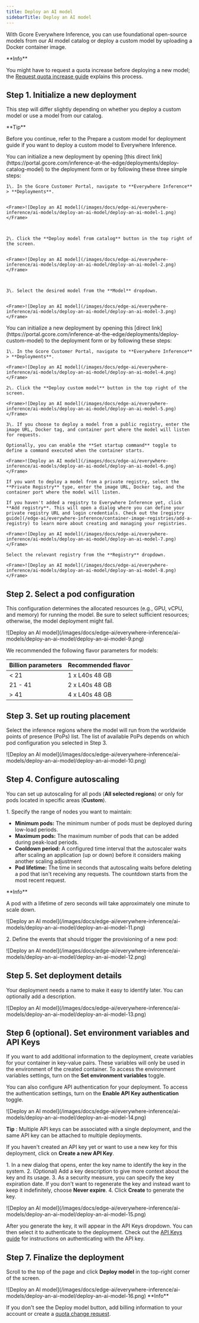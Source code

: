 ---
title: Deploy an AI model
sidebarTitle: Deploy an AI model
---

With Gcore Everywhere Inference, you can use foundational open-source models from our AI model catalog or deploy a custom model by uploading a Docker container image.

<Info>
**Info**

You might have to request a quota increase before deploying a new model; the [Request quota increase guide](/edge-ai/everywhere-inference/quotas/request-quota-increase) explains this process.
</Info>

## Step 1. Initialize a new deployment

This step will differ slightly depending on whether you deploy a custom model or use a model from our catalog.

<Tip>
**Tip**

Before you continue, refer to the Prepare a custom model for deployment guide if you want to deploy a custom model to Everywhere Inference.
</Tip>

<Tabs>
  <Tab title="Initialize a catalog model deployment">
    You can initialize a new deployment by opening [this direct link](https://portal.gcore.com/inference-at-the-edge/deployments/deploy-catalog-model) to the deployment form or by following these three simple steps:

    1\. In the Gcore Customer Portal, navigate to **Everywhere Inference** > **Deployments**.


    <Frame>![Deploy an AI model](/images/docs/edge-ai/everywhere-inference/ai-models/deploy-an-ai-model/deploy-an-ai-model-1.png)</Frame>



    2\. Click the **Deploy model from catalog** button in the top right of the screen.


    <Frame>![Deploy an AI model](/images/docs/edge-ai/everywhere-inference/ai-models/deploy-an-ai-model/deploy-an-ai-model-2.png)</Frame>



    3\. Select the desired model from the **Model** dropdown.


    <Frame>![Deploy an AI model](/images/docs/edge-ai/everywhere-inference/ai-models/deploy-an-ai-model/deploy-an-ai-model-3.png)</Frame>

  </Tab>
  <Tab title="Initialize a custom model deployment">
    You can initialize a new deployment by opening this [direct link](https://portal.gcore.com/inference-at-the-edge/deployments/deploy-custom-model) to the deployment form or by following these steps:

    1\. In the Gcore Customer Portal, navigate to **Everywhere Inference** > **Deployments**.

    <Frame>![Deploy an AI model](/images/docs/edge-ai/everywhere-inference/ai-models/deploy-an-ai-model/deploy-an-ai-model-4.png)</Frame>

    2\. Click the **Deploy custom model** button in the top right of the screen.

    <Frame>![Deploy an AI model](/images/docs/edge-ai/everywhere-inference/ai-models/deploy-an-ai-model/deploy-an-ai-model-5.png)</Frame>

    3\. If you choose to deploy a model from a public registry, enter the image URL, Docker tag, and container port where the model will listen for requests.

    Optionally, you can enable the **Set startup command** toggle to define a command executed when the container starts.

    <Frame>![Deploy an AI model](/images/docs/edge-ai/everywhere-inference/ai-models/deploy-an-ai-model/deploy-an-ai-model-6.png)</Frame>

    If you want to deploy a model from a private registry, select the **Private Registry** type, enter the image URL, Docker tag, and the container port where the model will listen.

    If you haven't added a registry to Everywhere Inference yet, click **Add registry**. This will open a dialog where you can define your private registry URL and login credentials. Check out the [registry guide](/edge-ai/everywhere-inference/container-image-registries/add-a-registry) to learn more about creating and managing your registries.

    <Frame>![Deploy an AI model](/images/docs/edge-ai/everywhere-inference/ai-models/deploy-an-ai-model/deploy-an-ai-model-7.png)</Frame>

    Select the relevant registry from the **Registry** dropdown.

    <Frame>![Deploy an AI model](/images/docs/edge-ai/everywhere-inference/ai-models/deploy-an-ai-model/deploy-an-ai-model-8.png)</Frame>
  </Tab>
</Tabs>


## Step 2. Select a pod configuration

This configuration determines the allocated resources (e.g., GPU, vCPU, and memory) for running the model. Be sure to select sufficient resources; otherwise, the model deployment might fail.

<Frame>![Deploy an AI model](/images/docs/edge-ai/everywhere-inference/ai-models/deploy-an-ai-model/deploy-an-ai-model-9.png)</Frame>


We recommended the following flavor parameters for models:

**Billion parameters** | **Recommended flavor**  
---|---  
< 21 | 1 x L40s 48 GB  
21 - 41 | 2 x L40s 48 GB  
> 41 | 4 x L40s 48 GB  
  
## Step 3. Set up routing placement

Select the inference regions where the model will run from the worldwide points of presence (PoPs) list. The list of available PoPs depends on which pod configuration you selected in Step 3.

<Frame>![Deploy an AI model](/images/docs/edge-ai/everywhere-inference/ai-models/deploy-an-ai-model/deploy-an-ai-model-10.png)</Frame>



## Step 4. Configure autoscaling

You can set up autoscaling for all pods (**All selected regions**) or only for pods located in specific areas (**Custom**).

1\. Specify the range of nodes you want to maintain:

  * **Minimum pods:** The minimum number of pods must be deployed during low-load periods.
  * **Maximum pods:** The maximum number of pods that can be added during peak-load periods.
  * **Cooldown period:** A configured time interval that the autoscaler waits after scaling an application (up or down) before it considers making another scaling adjustment
  * **Pod lifetime:** The time in seconds that autoscaling waits before deleting a pod that isn't receiving any requests. The countdown starts from the most recent request.

<Info>
**Info**

A pod with a lifetime of zero seconds will take approximately one minute to scale down.
</Info> 
<Frame>![Deploy an AI model](/images/docs/edge-ai/everywhere-inference/ai-models/deploy-an-ai-model/deploy-an-ai-model-11.png)</Frame>



2\. Define the events that should trigger the provisioning of a new pod:


<Frame>![Deploy an AI model](/images/docs/edge-ai/everywhere-inference/ai-models/deploy-an-ai-model/deploy-an-ai-model-12.png)</Frame>



## Step 5. Set deployment details

Your deployment needs a name to make it easy to identify later. You can optionally add a description.


<Frame>![Deploy an AI model](/images/docs/edge-ai/everywhere-inference/ai-models/deploy-an-ai-model/deploy-an-ai-model-13.png)</Frame>



## Step 6 (optional). Set environment variables and API Keys

If you want to add additional information to the deployment, create variables for your container in key-value pairs. These variables will only be used in the environment of the created container. To access the environment variables settings, turn on the **Set environment variables** toggle.

You can also configure API authentication for your deployment. To access the authentication settings, turn on the **Enable API Key authentication** toggle.


<Frame>![Deploy an AI model](/images/docs/edge-ai/everywhere-inference/ai-models/deploy-an-ai-model/deploy-an-ai-model-14.png)</Frame>



**Tip** : Multiple API keys can be associated with a single deployment, and the same API key can be attached to multiple deployments.

If you haven't created an API key yet or want to use a new key for this deployment, click on **Create a new API Key**.

1\. In a new dialog that opens, enter the key name to identify the key in the system. 2\. (Optional) Add a key description to give more context about the key and its usage. 3\. As a security measure, you can specify the key expiration date. If you don't want to regenerate the key and instead want to keep it indefinitely, choose **Never expire**. 4\. Click **Create** to generate the key.


<Frame>![Deploy an AI model](/images/docs/edge-ai/everywhere-inference/ai-models/deploy-an-ai-model/deploy-an-ai-model-15.png)</Frame>



After you generate the key, it will appear in the API Keys dropdown. You can then select it to authenticate to the deployment. Check out the [API Keys guide](/edge-ai/everywhere-inference/api-keys/create-inference-deployment-with-auth) for instructions on authenticating with the API key.

## Step 7. Finalize the deployment

Scroll to the top of the page and click **Deploy model** in the top-right corner of the screen.


<Frame>![Deploy an AI model](/images/docs/edge-ai/everywhere-inference/ai-models/deploy-an-ai-model/deploy-an-ai-model-16.png)</Frame>

 <Info>
**Info**

If you don't see the Deploy model button, add billing information to your account or create a [quota change request](/edge-ai/everywhere-inference/quotas/request-quota-increase).
</Info>